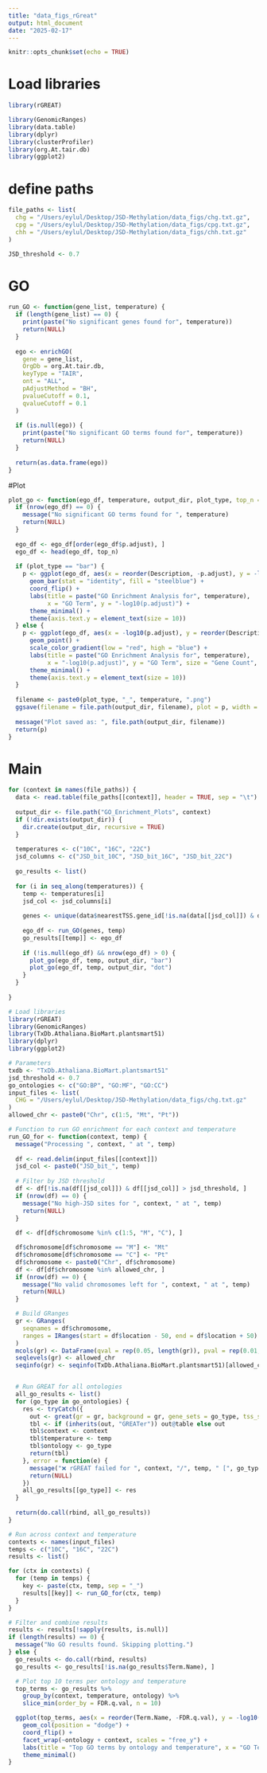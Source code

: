 ```yaml
---
title: "data_figs_rGreat"
output: html_document
date: "2025-02-17"
---
```


```r
knitr::opts_chunk$set(echo = TRUE)
```

# Load libraries

```r

library(rGREAT)

library(GenomicRanges)
library(data.table)
library(dplyr)
library(clusterProfiler)
library(org.At.tair.db)
library(ggplot2)


```


# define paths
```r

file_paths <- list(
  chg = "/Users/eylul/Desktop/JSD-Methylation/data_figs/chg.txt.gz",
  cpg = "/Users/eylul/Desktop/JSD-Methylation/data_figs/cpg.txt.gz",
  chh = "/Users/eylul/Desktop/JSD-Methylation/data_figs/chh.txt.gz"
)

JSD_threshold <- 0.7

```


# GO
```r
run_GO <- function(gene_list, temperature) {
  if (length(gene_list) == 0) {
    print(paste("No significant genes found for", temperature))
    return(NULL)
  }
  
  ego <- enrichGO(
    gene = gene_list,
    OrgDb = org.At.tair.db,
    keyType = "TAIR",
    ont = "ALL", 
    pAdjustMethod = "BH",
    pvalueCutoff = 0.1,
    qvalueCutoff = 0.1
  )
  
  if (is.null(ego)) {
    print(paste("No significant GO terms found for", temperature))
    return(NULL)
  }
  
  return(as.data.frame(ego))
}
```


#Plot
```r
plot_go <- function(ego_df, temperature, output_dir, plot_type, top_n = 20) {
  if (nrow(ego_df) == 0) {
    message("No significant GO terms found for ", temperature)
    return(NULL)
  }
  
  ego_df <- ego_df[order(ego_df$p.adjust), ]
  ego_df <- head(ego_df, top_n)
  
  if (plot_type == "bar") {
    p <- ggplot(ego_df, aes(x = reorder(Description, -p.adjust), y = -log10(p.adjust))) +
      geom_bar(stat = "identity", fill = "steelblue") +
      coord_flip() +
      labs(title = paste("GO Enrichment Analysis for", temperature),
           x = "GO Term", y = "-log10(p.adjust)") +
      theme_minimal() +
      theme(axis.text.y = element_text(size = 10))
  } else {
    p <- ggplot(ego_df, aes(x = -log10(p.adjust), y = reorder(Description, -p.adjust), size = Count, color = p.adjust)) +
      geom_point() +
      scale_color_gradient(low = "red", high = "blue") +
      labs(title = paste("GO Enrichment Analysis for", temperature),
           x = "-log10(p.adjust)", y = "GO Term", size = "Gene Count", color = "p.adjust") +
      theme_minimal() +
      theme(axis.text.y = element_text(size = 10))
  }
  
  filename <- paste0(plot_type, "_", temperature, ".png")
  ggsave(filename = file.path(output_dir, filename), plot = p, width = 15, height = 30)
  
  message("Plot saved as: ", file.path(output_dir, filename))
  return(p)
}

```


# Main 
```r

for (context in names(file_paths)) {
  data <- read.table(file_paths[[context]], header = TRUE, sep = "\t")
  
  output_dir <- file.path("GO_Enrichment_Plots", context)
  if (!dir.exists(output_dir)) {
    dir.create(output_dir, recursive = TRUE)
  }
  
  temperatures <- c("10C", "16C", "22C")
  jsd_columns <- c("JSD_bit_10C", "JSD_bit_16C", "JSD_bit_22C")
  
  go_results <- list()
  
  for (i in seq_along(temperatures)) {
    temp <- temperatures[i]
    jsd_col <- jsd_columns[i]
    
    genes <- unique(data$nearestTSS.gene_id[!is.na(data[[jsd_col]]) & data[[jsd_col]] > JSD_threshold])
    
    ego_df <- run_GO(genes, temp)
    go_results[[temp]] <- ego_df
    
    if (!is.null(ego_df) && nrow(ego_df) > 0) {
      plot_go(ego_df, temp, output_dir, "bar")
      plot_go(ego_df, temp, output_dir, "dot")
    }
  }
  
}

```



```r

# Load libraries
library(rGREAT)
library(GenomicRanges)
library(TxDb.Athaliana.BioMart.plantsmart51)
library(dplyr)
library(ggplot2)

# Parameters
txdb <- "TxDb.Athaliana.BioMart.plantsmart51"
jsd_threshold <- 0.7
go_ontologies <- c("GO:BP", "GO:MF", "GO:CC")
input_files <- list(
  CHG = "/Users/eylul/Desktop/JSD-Methylation/data_figs/chg.txt.gz"
)
allowed_chr <- paste0("Chr", c(1:5, "Mt", "Pt"))

# Function to run GO enrichment for each context and temperature
run_GO_for <- function(context, temp) {
  message("Processing ", context, " at ", temp)
  
  df <- read.delim(input_files[[context]])
  jsd_col <- paste0("JSD_bit_", temp)
  
  # Filter by JSD threshold
  df <- df[!is.na(df[[jsd_col]]) & df[[jsd_col]] > jsd_threshold, ]
  if (nrow(df) == 0) {
    message("No high-JSD sites for ", context, " at ", temp)
    return(NULL)
  }
  
  df <- df[df$chromosome %in% c(1:5, "M", "C"), ]

  df$chromosome[df$chromosome == "M"] <- "Mt"
  df$chromosome[df$chromosome == "C"] <- "Pt"
  df$chromosome <- paste0("Chr", df$chromosome)
  df <- df[df$chromosome %in% allowed_chr, ]
  if (nrow(df) == 0) {
    message("No valid chromosomes left for ", context, " at ", temp)
    return(NULL)
  }

  # Build GRanges
  gr <- GRanges(
    seqnames = df$chromosome,
    ranges = IRanges(start = df$location - 50, end = df$location + 50)
  )
  mcols(gr) <- DataFrame(qval = rep(0.05, length(gr)), pval = rep(0.01, length(gr)))
  seqlevels(gr) <- allowed_chr
  seqinfo(gr) <- seqinfo(TxDb.Athaliana.BioMart.plantsmart51)[allowed_chr]


  # Run GREAT for all ontologies
  all_go_results <- list()
  for (go_type in go_ontologies) {
    res <- tryCatch({
      out <- great(gr = gr, background = gr, gene_sets = go_type, tss_source = txdb)
      tbl <- if (inherits(out, "GREATer")) out@table else out
      tbl$context <- context
      tbl$temperature <- temp
      tbl$ontology <- go_type
      return(tbl)
    }, error = function(e) {
      message("❌ rGREAT failed for ", context, "/", temp, " [", go_type, "]: ", e$message)
      return(NULL)
    })
    all_go_results[[go_type]] <- res
  }
  
  return(do.call(rbind, all_go_results))
}

# Run across context and temperature
contexts <- names(input_files)
temps <- c("10C", "16C", "22C")
results <- list()

for (ctx in contexts) {
  for (temp in temps) {
    key <- paste(ctx, temp, sep = "_")
    results[[key]] <- run_GO_for(ctx, temp)
  }
}

# Filter and combine results
results <- results[!sapply(results, is.null)]
if (length(results) == 0) {
  message("No GO results found. Skipping plotting.")
} else {
  go_results <- do.call(rbind, results)
  go_results <- go_results[!is.na(go_results$Term.Name), ]

  # Plot top 10 terms per ontology and temperature
  top_terms <- go_results %>%
    group_by(context, temperature, ontology) %>%
    slice_min(order_by = FDR.q.val, n = 10)

  ggplot(top_terms, aes(x = reorder(Term.Name, -FDR.q.val), y = -log10(FDR.q.val), fill = temperature)) +
    geom_col(position = "dodge") +
    coord_flip() +
    facet_wrap(~ontology + context, scales = "free_y") +
    labs(title = "Top GO terms by ontology and temperature", x = "GO Term", y = "-log10(FDR)") +
    theme_minimal()
}


```



